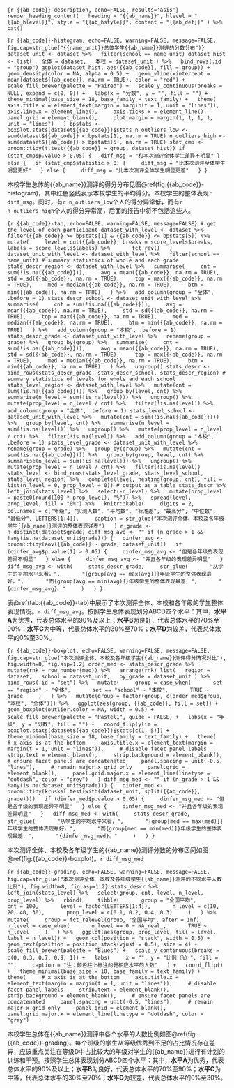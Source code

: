 ```{r {{ab_code}}-description, echo=FALSE, results='asis'}
render_heading_content(
  heading = "{{ab_name}}", hlevel = "{{ab_hlevel}}", style = "{{ab_hstyle}}", content = "{{ab_def}}"
) %>%
  cat()
```

```{r {{ab_code}}-histogram, echo=FALSE, warning=FALSE, message=FALSE, fig.cap=str_glue("{{name_unit}}总体学生{{ab_name}}测评的分数分布")}
dataset_unit <- dataset %>%
  filter(school == name_unit)
dataset_hist <- list(
  全体 = dataset,
  本校 = dataset_unit
) %>%
  bind_rows(.id = "group")
ggplot(dataset_hist, aes({{ab_code}}, fill = group)) +
  geom_density(color = NA, alpha = 0.5) +
  geom_vline(xintercept = mean(dataset${{ab_code}}, na.rm = TRUE), color = "red") +
  scale_fill_brewer(palette = "Paired") +
  scale_y_continuous(breaks = NULL, expand = c(0, 0)) +
  labs(x = "分数", y = "", fill = "") +
  theme_minimal(base_size = 18, base_family = text_family) +
  theme(
    axis.title.x = element_text(margin = margin(t = 1, unit = "lines")),
    axis.line.x = element_line(),
    axis.ticks.x = element_line(),
    panel.grid = element_blank(),
    plot.margin = margin(1, 1, 1, 1, unit = "lines")
  )
bpstats <- boxplot.stats(dataset${{ab_code}})$stats
n_outliers_low <- sum(dataset${{ab_code}} < bpstats[1], na.rm = TRUE)
n_outliers_high <- sum(dataset${{ab_code}} > bpstats[5], na.rm = TRUE)
stat_cmp <- broom::tidy(t.test({{ab_code}} ~ group, dataset_hist))
if (stat_cmp$p.value > 0.05) {
  diff_msg = "和本次测评全体学生差异不明显"
} else {
  if (stat_cmp$statistic > 0) {
    diff_msg = "比本次测评全体学生明显更好"
  } else {
    diff_msg = "比本次测评全体学生明显更差"
  }
}
```

本校学生总体的{{ab_name}}测评的得分分布见图\@ref(fig:{{ab_code}}-histogram)，其中红色竖线表示本校学生的平均得分。本校学生的整体表现`r diff_msg`。同时，有`r n_outliers_low`个人的得分异常低，而有`r n_outliers_high`个人的得分异常高，后面的报告中将不包括这些人。

```{r {{ab_code}}-tab, echo=FALSE, warning=FALSE, message=FALSE}
# get the level of each participant
dataset_with_level <- dataset %>%
  filter({{ab_code}} >= bpstats[1] & {{ab_code}} <= bpstats[5]) %>%
  mutate(
    level = cut({{ab_code}}, breaks = score_levels$breaks, labels = score_levels$labels) %>%
      fct_rev()
  )
dataset_unit_with_level <- dataset_with_level %>%
  filter(school == name_unit)
# summary statistics of whole and each grade
stats_descr_region <- dataset_with_level %>%
  summarise(
    cnt = sum(!is.na({{ab_code}})),
    avg = mean({{ab_code}}, na.rm = TRUE),
    std = sd({{ab_code}}, na.rm = TRUE),
    top = max({{ab_code}}, na.rm = TRUE),
    med = median({{ab_code}}, na.rm = TRUE),
    btm = min({{ab_code}}, na.rm = TRUE)
  ) %>%
  add_column(group = "全体", .before = 1)
stats_descr_school <- dataset_unit_with_level %>%
  summarise(
    cnt = sum(!is.na({{ab_code}})),
    avg = mean({{ab_code}}, na.rm = TRUE),
    std = sd({{ab_code}}, na.rm = TRUE),
    top = max({{ab_code}}, na.rm = TRUE),
    med = median({{ab_code}}, na.rm = TRUE),
    btm = min({{ab_code}}, na.rm = TRUE)
  ) %>%
  add_column(group = "本校", .before = 1)
stats_descr_grade <- dataset_unit_with_level %>%
  rename(group = grade) %>%
  group_by(group) %>%
  summarise(
    cnt = sum(!is.na({{ab_code}})),
    avg = mean({{ab_code}}, na.rm = TRUE),
    std = sd({{ab_code}}, na.rm = TRUE),
    top = max({{ab_code}}, na.rm = TRUE),
    med = median({{ab_code}}, na.rm = TRUE),
    btm = min({{ab_code}}, na.rm = TRUE)
  ) %>%
  ungroup()
stats_descr <- bind_rows(stats_descr_grade, stats_descr_school, stats_descr_region)
# summary statistics of levels for whole and each school
stats_level_region <- dataset_with_level %>%
  mutate(cnt = sum(!is.na({{ab_code}}))) %>%
  group_by(level, cnt) %>%
  summarise(n_level = sum(!is.na(level))) %>%
  ungroup() %>%
  mutate(prop_level = n_level / cnt) %>%
  filter(!is.na(level)) %>%
  add_column(group = "全体", .before = 1)
stats_level_school <- dataset_unit_with_level %>%
  mutate(cnt = sum(!is.na({{ab_code}}))) %>%
  group_by(level, cnt) %>%
  summarise(n_level = sum(!is.na(level))) %>%
  ungroup() %>%
  mutate(prop_level = n_level / cnt) %>%
  filter(!is.na(level)) %>%
  add_column(group = "本校", .before = 1)
stats_level_grade <- dataset_unit_with_level %>%
  rename(group = grade) %>%
  group_by(group) %>%
  mutate(cnt = sum(!is.na({{ab_code}}))) %>%
  group_by(group, level, cnt) %>%
  summarise(n_level = sum(!is.na(level))) %>%
  ungroup() %>%
  mutate(prop_level = n_level / cnt) %>%
  filter(!is.na(level))
stats_level <- bind_rows(stats_level_grade, stats_level_school, stats_level_region) %>%
  complete(level, nesting(group, cnt), fill = list(n_level = 0, prop_level = 0))
# output as a table
stats_descr %>%
  left_join(stats_level) %>%
  select(-n_level) %>%
  mutate(prop_level = paste0(round(100 * prop_level), "%")) %>%
  spread(level, prop_level, fill = "0%") %>%
  knitr::kable(
    digits = 2,
    col.names = c("年级", "实测人数", "平均数", "标准差", "最高分", "中位数", "最低分", LETTERS[1:4]),
    caption = str_glue("本次测评全体、本校及各年级学生{{ab_name}}测评的整体表现详表")
  )
n_grade <- n_distinct(dataset$grade)
diff_msg_avg <- ""
if (n_grade > 1 && !any(is.na(dataset_unit$grade))) {
  dinfer_avg <- broom::tidy(aov({{ab_code}} ~ grade, dataset_unit))
  if (dinfer_avg$p.value[1] > 0.05) {
    dinfer_msg_avg <- "但是各年级的表现差异不明显"
  } else {
    dinfer_msg_avg <- "并且各年级的表现差异明显"
  }
  diff_msg_avg <- with(
    stats_descr_grade,
    str_glue(
      "从学生的平均水平来看，",
      "{group[avg == max(avg)]}年级学生的整体表现最好，",
      "而{group[avg == min(avg)]}年级学生的整体表现最差，",
      "{dinfer_msg_avg}。"
    )
  )
}
```

表\@ref(tab:{{ab_code}}-tab)中展示了本次测评全体、本校和各年级的学生整体表现情况。`r diff_msg_avg`。按照学生总体表现划分ABCD四个水平：其中，**水平A**为优秀，代表总体水平的90%及以上；**水平B**为良好，代表总体水平的70%至90%；**水平C**为中等，代表总体水平的30%至70%；**水平D**为较差，代表总体水平的0%至30%。

```{r {{ab_code}}-boxplot, echo=FALSE, warning=FALSE, message=FALSE, fig.cap=str_glue("本次测评全体、本校及各年级学生{{ab_name}}测评得分情况对比"), fig.width=8, fig.asp=1.2}
order_med <- stats_descr_grade %>%
  mutate(rnk = row_number(med)) %>%
  arrange(rnk)
list(
  region = dataset,
  school = dataset_unit,
  by_grade = dataset_unit
) %>%
  bind_rows(.id = "set") %>%
  mutate(
    group = case_when(
      set == "region" ~ "全体",
      set == "school" ~ "本校",
      TRUE ~ grade
    )
  ) %>%
  mutate(group = factor(group, c(order_med$group, "本校", "全体"))) %>%
  ggplot(aes(group, {{ab_code}}, fill = set)) +
  geom_boxplot(outlier.color = NA, width = 0.5) +
  scale_fill_brewer(palette = "Pastel1", guide = FALSE) +
  labs(x = "年级", y = "分数", fill = "") +
  coord_flip(ylim = boxplot.stats(dataset${{ab_code}})$stats[c(1, 5)]) +
  theme_minimal(base_size = 18, base_family = text_family) +
  theme(
    # x axis is at the bottom
    axis.title.x = element_text(margin = margin(t = 1, unit = "lines")),
    # disable facet panel labels
    strip.text = element_blank(),
    strip.background = element_blank(),
    # ensure facet panels are concatenated
    panel.spacing = unit(-0.5, "lines"),
    # remain major x grid only
    panel.grid = element_blank(),
    panel.grid.major.x = element_line(linetype = "dotdash", color = "grey")
  )
diff_msg_med <- ""
if (n_grade > 1 && !any(is.na(dataset_unit$grade))) {
  dinfer_med <- broom::tidy(kruskal.test(with(dataset_unit, split({{ab_code}}, grade))))
  if (dinfer_med$p.value > 0.05) {
    dinfer_msg_med <- "但是各年级的表现差异不明显"
  } else {
    dinfer_msg_med <- "并且各年级的表现差异明显"
  }
  diff_msg_med <- with(
    stats_descr_grade,
    str_glue(
      "从学生的平均水平来看，",
      "{group[med == max(med)]}年级学生的整体表现最好，",
      "而{group[med == min(med)]}年级学生的整体表现最差，",
      "{dinfer_msg_med}。"
    )
  )
}
```

本次测评全体、本校及各年级学生的{{ab_name}}测评分数的分布区间如图\@ref(fig:{{ab_code}}-boxplot)。`r diff_msg_med`

```{r {{ab_code}}-grading, echo=FALSE, warning=FALSE, message=FALSE, fig.cap=str_glue("本次测评全体、本校及各年级学生{{ab_name}}测评的不同水平人数比例"), fig.width=8, fig.asp=1.2}
stats_descr %>%
  left_join(stats_level) %>%
  select(group, cnt, level, n_level, prop_level) %>%
  rbind(
    tibble(
      group = "全国平均",
      cnt = 100,
      level = factor(LETTERS[1:4]),
      n_level = c(10, 20, 40, 30),
      prop_level = c(0.1, 0.2, 0.4, 0.3)
    )
  ) %>%
  mutate(
    group = fct_relevel(group, "全国平均", after = Inf),
    n_level = case_when(
      n_level == 0 ~ NA_real_,
      TRUE ~ n_level
    )
  ) %>%
  ggplot(aes(group, prop_level, fill = level, label = n_level)) +
  geom_col(position = "stack", width = 0.5) +
  geom_text(position = position_stack(vjust = 0.5), size = 4) +
  scale_fill_brewer(palette = "Blues") +
  scale_y_continuous(breaks = c(0, 0.3, 0.7, 0.9, 1)) +
  labs(
    x = "", y = "比例（%）", fill = "",
    caption = "注：颜色柱上标注的是相应水平的人数"
  ) +
  coord_flip() +
  theme_minimal(base_size = 18, base_family = text_family) +
  theme(
    # x axis is at the bottom
    axis.title.x = element_text(margin = margin(t = 1, unit = "lines")),
    # disable facet panel labels
    strip.text = element_blank(),
    strip.background = element_blank(),
    # ensure facet panels are concatenated
    panel.spacing = unit(-0.5, "lines"),
    # remain major x grid only
    panel.grid = element_blank(),
    panel.grid.major.x = element_line(linetype = "dotdash", color = "grey")
  )
```

本校学生总体在{{ab_name}}测评中各个水平的人数比例如图\@ref(fig:{{ab_code}}-grading)。每个班级的学生从等级优秀到不足的占比情况存在差异，应该重点关注在等级D中占比较大的年级对学生的{{ab_name}}进行有计划的训练和干预。按照学生总体表现划分ABCD四个水平：其中，**水平A**为优秀，代表总体水平的90%及以上；**水平B**为良好，代表总体水平的70%至90%；**水平C**为中等，代表总体水平的30%至70%；**水平D**为较差，代表总体水平的0%至30%。

